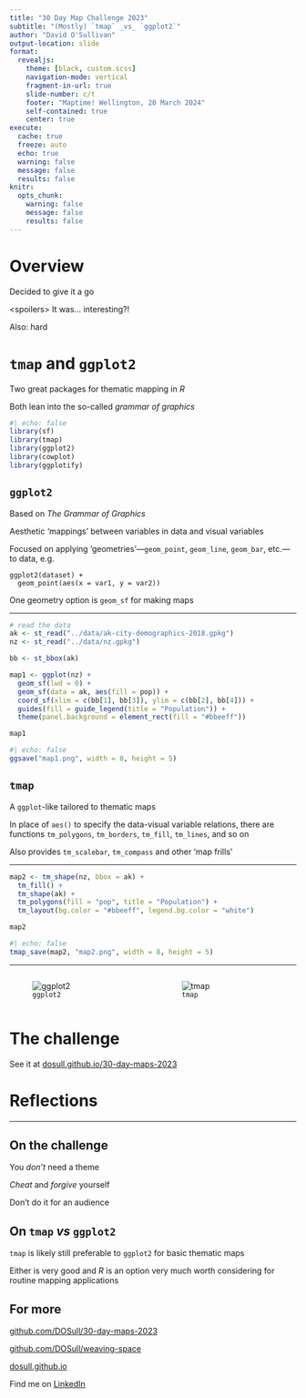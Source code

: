 ```yaml
---
title: "30 Day Map Challenge 2023"
subtitle: "(Mostly) `tmap` _vs_ `ggplot2`"
author: "David O'Sullivan"
output-location: slide
format: 
  revealjs:
    theme: [black, custom.scss]
    navigation-mode: vertical
    fragment-in-url: true
    slide-number: c/t
    footer: "Maptime! Wellington, 20 March 2024"
    self-contained: true
    center: true
execute: 
  cache: true
  freeze: auto
  echo: true
  warning: false
  message: false
  results: false
knitr:
  opts_chunk: 
    warning: false
    message: false
    results: false
---
```


# Overview {.smaller}
Decided to give it a go

&lt;spoilers&gt; It was... interesting?!

Also: hard

# `tmap` and `ggplot2` {.smaller}
Two great packages for thematic mapping in _R_

Both lean into the so-called _grammar of graphics_

```r
#| echo: false
library(sf)
library(tmap)
library(ggplot2)
library(cowplot)
library(ggplotify)
```

## `ggplot2`
Based on _The Grammar of Graphics_

Aesthetic 'mappings' between variables in data and visual variables

Focused on applying 'geometries'&mdash;`geom_point`, `geom_line`, `geom_bar`, etc.&mdash;to data, e.g.

    ggplot2(dataset) +
      geom_point(aes(x = var1, y = var2))

One geometry option is `geom_sf` for making maps

---
  
```r
# read the data
ak <- st_read("../data/ak-city-demographics-2018.gpkg")
nz <- st_read("../data/nz.gpkg")

bb <- st_bbox(ak)

map1 <- ggplot(nz) + 
  geom_sf(lwd = 0) +
  geom_sf(data = ak, aes(fill = pop)) +
  coord_sf(xlim = c(bb[1], bb[3]), ylim = c(bb[2], bb[4])) +
  guides(fill = guide_legend(title = "Population")) +
  theme(panel.background = element_rect(fill = "#bbeeff"))

map1
```

```r
#| echo: false
ggsave("map1.png", width = 8, height = 5)
```

## `tmap`
A `ggplot`-like tailored to thematic maps

In place of `aes()` to specify the data-visual variable relations, there are functions `tm_polygons`, `tm_borders`, `tm_fill`, `tm_lines`, and so on

Also provides `tm_scalebar`, `tm_compass` and other 'map frills'

---

```r
map2 <- tm_shape(nz, bbox = ak) +
  tm_fill() +
  tm_shape(ak) +
  tm_polygons(fill = "pop", title = "Population") +
  tm_layout(bg.color = "#bbeeff", legend.bg.color = "white")

map2
```

```r
#| echo: false
tmap_save(map2, "map2.png", width = 8, height = 5)
```

---

:::: {.columns}
::: {.column width="50%"}
![`ggplot2`](map1.png)
:::

:::{.column width="50%"}
![`tmap`](map2.png)
:::
::::

# The challenge {.smaller}
See it at [dosull.github.io/30-day-maps-2023](https://dosull.github.io/30-day-maps-2023)

## {background-iframe="https://dosull.github.io/30-day-maps-2023"  background-interactive=True}

# Reflections {.smaller}

---

<h2>On the challenge</h2>
You _don't_ need a theme

_Cheat_ and _forgive_ yourself

Don't do it for an audience

<h2>On `tmap` _vs_ `ggplot2`</h2>
`tmap` is likely still preferable to `ggplot2` for basic thematic maps

Either is very good and _R_ is an option very much worth considering for routine mapping applications

## For more
[github.com/DOSull/30-day-maps-2023](https://github.com/DOSull/30-day-maps-2023)

[github.com/DOSull/weaving-space](https://github.com/DOSull/weaving-space)

[dosull.github.io](https://dosull.github.io)

Find me on [LinkedIn](https://www.linkedin.com/in/david-o-sullivan-1b8a901b7/)
